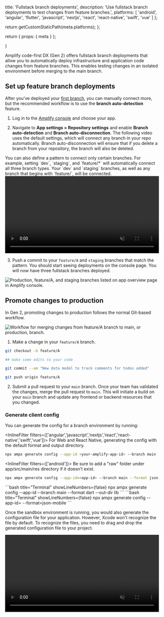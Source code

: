 
  title: 'Fullstack branch deployments',
  description: 'Use fullstack branch deployments to test changes from feature branches.',
  platforms: [
    'android',
    'angular',
    'flutter',
    'javascript',
    'nextjs',
    'react',
    'react-native',
    'swift',
    'vue'
  ]
};

  return getCustomStaticPath(meta.platforms);
};

  return {
    props: {
      meta
    }
  };

}

Amplify code-first DX (Gen 2) offers fullstack branch deployments that allow you to automatically deploy infrastructure and application code changes from feature branches. This enables testing changes in an isolated environment before merging to the main branch.

## Set up feature branch deployments

After you've deployed your [first branch](/[platform]/start/quickstart/), you can manually connect more, but the recommended workflow is to use the **branch auto-detection** feature.

1. Log in to the [Amplify console](https://console.aws.amazon.com/amplify/home) and choose your app.

2. Navigate to **App settings > Repository settings** and enable **Branch auto-detection** and **Branch auto-disconnection**. The following video uses the default settings, which will connect any branch in your repo automatically. Branch auto-disconnection will ensure that if you delete a branch from your repository, the branch will also be deleted.

<Callout>
You can also define a pattern to connect only certain branches. For example, setting `dev`, `staging`, and `feature/*` will automatically connect all three branch types. Your `dev` and `staging` branches, as well as any branch that begins with `feature/`, will be connected.
</Callout>

<video autoPlay={true} muted={true} loop={true} width="100%" playsInline={true}>
  <source src="/images/gen2/fullstack-branching/autobranch.mp4" />
</video>

3. Push a commit to your `feature/A` and `staging` branches that match the pattern. You should start seeing deployments on the console page. You will now have three fullstack branches deployed.

![Production, feature/A, and staging branches listed on app overview page in Amplify console.](/images/gen2/fullstack-branching/branches.png)

## Promote changes to production

In Gen 2, promoting changes to production follows the normal Git-based workflow.

![Workflow for merging changes from feature/A branch to main, or production, branch.](/images/gen2/fullstack-branching/gitflow.png)

1. Make a change in your `feature/A` branch.

```bash title="Terminal" showLineNumbers={false}
git checkout -b feature/A

## make some edits to your code

git commit --am "New data model to track comments for todos added"

git push origin feature/A
```

2. Submit a pull request to your `main` branch. Once your team has validated the changes, merge the pull request to `main`. This will initiate a build on your `main` branch and update any frontend or backend resources that you changed.


### Generate client config

You can generate the config for a branch environment by running:

<InlineFilter filters={['angular','javascript','nextjs','react','react-native','swift','vue']}>
For Web and React Native, generating the config with the default format and output directory.

```bash title="Terminal" showLineNumbers={false}
npx ampx generate config --app-id <your-amplify-app-id> --branch main --out-dir path/to/config
```
</InlineFilter>

<InlineFilter filters={['android']}>
<Callout warning>
  Be sure to add a "raw" folder under app/src/main/res directory if it doesn't
  exist.
</Callout>

```bash title="Terminal" showLineNumbers={false}
npx ampx generate config --app-id=<app-id> --branch main --format json-mobile --out-dir app/src/main/res/raw
```
</InlineFilter>
<InlineFilter filters={['flutter']}>
```bash title="Terminal" showLineNumbers={false}
npx ampx generate config --app-id <your-amplify-app-id> --branch main --format dart --out-dir lib
```
</InlineFilter>
<InlineFilter filters={['swift']}>
```bash title="Terminal" showLineNumbers={false}
npx ampx generate config --app-id=<app-id> --format=json-mobile
```

Once the sandbox environment is running, you would also generate the configuration file for your application. However, Xcode won't recognize the file by default. To recognize the files, you need to drag and drop the generated configuration file to your project.

<video autoPlay={true} muted={true} loop={true} width="100%" playsInline={true}>
  <source src="/images/gen2/getting-started/ios/ios-getting-started-2.mp4" />
</video>

</InlineFilter>
